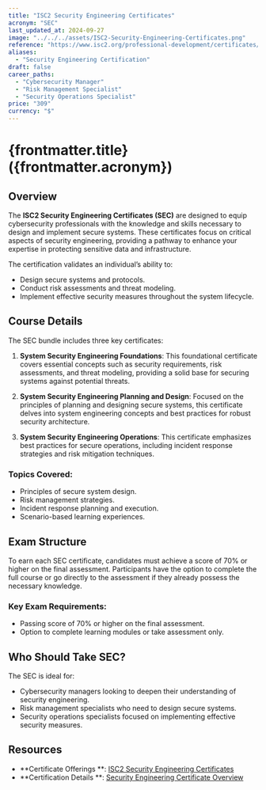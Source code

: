 ```yaml
---
title: "ISC2 Security Engineering Certificates"
acronym: "SEC"
last_updated_at: 2024-09-27
image: "../../../assets/ISC2-Security-Engineering-Certificates.png"
reference: "https://www.isc2.org/professional-development/certificates/security-engineering-certificates"
aliases:
  - "Security Engineering Certification"
draft: false
career_paths:
  - "Cybersecurity Manager"
  - "Risk Management Specialist"
  - "Security Operations Specialist"
price: "309"
currency: "$"
---
```


# {frontmatter.title} ({frontmatter.acronym})

## Overview

The **ISC2 Security Engineering Certificates (SEC)** are designed to equip cybersecurity professionals with the
knowledge and skills necessary to design and implement secure systems. These certificates focus on critical aspects of
security engineering, providing a pathway to enhance your expertise in protecting sensitive data and infrastructure.

The certification validates an individual’s ability to:

- Design secure systems and protocols.
- Conduct risk assessments and threat modeling.
- Implement effective security measures throughout the system lifecycle.

## Course Details

The SEC bundle includes three key certificates:

1. **System Security Engineering Foundations**: This foundational certificate covers essential concepts such as security
   requirements, risk assessments, and threat modeling, providing a solid base for securing systems against potential
   threats.

2. **System Security Engineering Planning and Design**: Focused on the principles of planning and designing secure
   systems, this certificate delves into system engineering concepts and best practices for robust security
   architecture.

3. **System Security Engineering Operations**: This certificate emphasizes best practices for secure operations,
   including incident response strategies and risk mitigation techniques.

### Topics Covered:

- Principles of secure system design.
- Risk management strategies.
- Incident response planning and execution.
- Scenario-based learning experiences.

## Exam Structure

To earn each SEC certificate, candidates must achieve a score of 70% or higher on the final assessment. Participants
have the option to complete the full course or go directly to the assessment if they already possess the necessary
knowledge.

### Key Exam Requirements:

- Passing score of 70% or higher on the final assessment.
- Option to complete learning modules or take assessment only.

## Who Should Take SEC?

The SEC is ideal for:

- Cybersecurity managers looking to deepen their understanding of security engineering.
- Risk management specialists who need to design secure systems.
- Security operations specialists focused on implementing effective security measures.

## Resources

- **Certificate Offerings
  **: [ISC2 Security Engineering Certificates](https://www.isc2.org/professional-development/certificates/security-engineering-certificates)
- **Certification Details
  **: [Security Engineering Certificate Overview](https://www.isc2.org/professional-development/certificates/security-engineering-certificates)